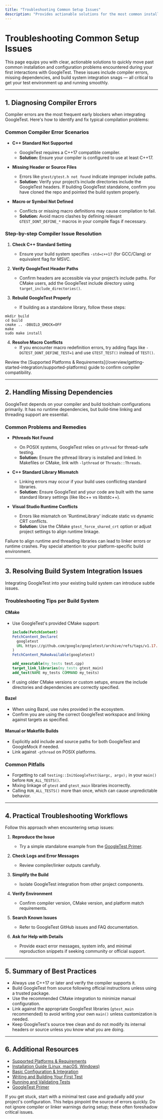 ```yaml
---
title: "Troubleshooting Common Setup Issues"
description: "Provides actionable solutions for the most common installation and configuration problems new users might encounter, such as compiler errors, missing dependencies, or build system integration issues. Promotes self-sufficiency and confidence to move past early roadblocks."
---
```


# Troubleshooting Common Setup Issues

This page equips you with clear, actionable solutions to quickly move past common installation and configuration problems encountered during your first interactions with GoogleTest. These issues include compiler errors, missing dependencies, and build system integration snags — all critical to get your test environment up and running smoothly.

---

## 1. Diagnosing Compiler Errors

Compiler errors are the most frequent early blockers when integrating GoogleTest. Here's how to identify and fix typical compilation problems:

### Common Compiler Error Scenarios

- **C++ Standard Not Supported**
  - GoogleTest requires a C++17 compatible compiler.
  - **Solution:** Ensure your compiler is configured to use at least C++17.

- **Missing Header or Source Files**
  - Errors like `gtest/gtest.h not found` indicate improper include paths.
  - **Solution:** Verify your project’s include directories include the GoogleTest headers. If building GoogleTest standalone, confirm you have cloned the repo and pointed the build system properly.

- **Macro or Symbol Not Defined**
  - Conflicts or missing macro definitions may cause compilation to fail.
  - **Solution:** Avoid macro clashes by defining relevant `GTEST_DONT_DEFINE_*` macros in your compile flags if necessary.

### Step-by-step Compiler Issue Resolution

1. **Check C++ Standard Setting**
   - Ensure your build system specifies `-std=c++17` (for GCC/Clang) or equivalent flag for MSVC.

2. **Verify GoogleTest Header Paths**
   - Confirm headers are accessible via your project’s include paths. For CMake users, add the GoogleTest include directory using `target_include_directories()`.

3. **Rebuild GoogleTest Properly**
   - If building as a standalone library, follow these steps:

```shell
mkdir build
cd build
cmake .. -DBUILD_GMOCK=OFF
make
sudo make install
```

4. **Resolve Macro Conflicts**
   - If you encounter macro redefinition errors, try adding flags like `-DGTEST_DONT_DEFINE_TEST=1` and use `GTEST_TEST()` instead of `TEST()`.

<Note>
Review the [Supported Platforms & Requirements](/overview/getting-started-integration/supported-platforms) guide to confirm compiler compatibility.
</Note>

---

## 2. Handling Missing Dependencies

GoogleTest depends on your compiler and build toolchain configurations primarily. It has no runtime dependencies, but build-time linking and threading support are essential.

### Common Problems and Remedies

- **Pthreads Not Found**
  - On POSIX systems, GoogleTest relies on `pthread` for thread-safe testing.
  - **Solution:** Ensure the pthread library is installed and linked. In Makefiles or CMake, link with `-lpthread` or `Threads::Threads`.

- **C++ Standard Library Mismatch**
  - Linking errors may occur if your build uses conflicting standard libraries.
  - **Solution:** Ensure GoogleTest and your code are built with the same standard library settings (like libc++ vs libstdc++).

- **Visual Studio Runtime Conflicts**
  - Errors like mismatch on 'RuntimeLibrary' indicate static vs dynamic CRT conflicts.
  - **Solution:** Use the CMake `gtest_force_shared_crt` option or adjust project settings to align runtime linkage.

<Warning>
Failure to align runtime and threading libraries can lead to linker errors or runtime crashes. Pay special attention to your platform-specific build environment.
</Warning>

---

## 3. Resolving Build System Integration Issues

Integrating GoogleTest into your existing build system can introduce subtle issues.

### Troubleshooting Tips per Build System

#### CMake

- Use GoogleTest's provided CMake support:

  ```cmake
  include(FetchContent)
  FetchContent_Declare(
    googletest
    URL https://github.com/google/googletest/archive/refs/tags/v1.17.0.zip
  )
  FetchContent_MakeAvailable(googletest)

  add_executable(my_tests test.cpp)
  target_link_libraries(my_tests gtest_main)
  add_test(NAME my_tests COMMAND my_tests)
  ```

- If using older CMake versions or custom setups, ensure the include directories and dependencies are correctly specified.

#### Bazel

- When using Bazel, use rules provided in the ecosystem.
- Confirm you are using the correct GoogleTest workspace and linking against targets as specified.

#### Manual or Makefile Builds

- Explicitly add include and source paths for both GoogleTest and GoogleMock if needed.
- Link against `-pthread` on POSIX platforms.

### Common Pitfalls

- Forgetting to call `testing::InitGoogleTest(&argc, argv);` in your `main()` before `RUN_ALL_TESTS()`.
- Mixing linkage of `gtest` and `gtest_main` libraries incorrectly.
- Calling `RUN_ALL_TESTS()` more than once, which can cause unpredictable behavior.

---

## 4. Practical Troubleshooting Workflows

Follow this approach when encountering setup issues:

1. **Reproduce the Issue**
   - Try a simple standalone example from the [GoogleTest Primer](https://github.com/google/googletest/blob/main/docs/primer.md).

2. **Check Logs and Error Messages**
   - Review compiler/linker outputs carefully.

3. **Simplify the Build**
   - Isolate GoogleTest integration from other project components.

4. **Verify Environment**
   - Confirm compiler version, CMake version, and platform match requirements.

5. **Search Known Issues**
   - Refer to GoogleTest GitHub issues and FAQ documentation.

6. **Ask for Help with Details**
   - Provide exact error messages, system info, and minimal reproduction snippets if seeking community or official support.

---

## 5. Summary of Best Practices

- Always use C++17 or later and verify the compiler supports it.
- Build GoogleTest from source following official instructions unless using a trusted package.
- Use the recommended CMake integration to minimize manual configuration.
- Link against the appropriate GoogleTest libraries (`gtest_main` recommended) to avoid writing your own `main()` unless customization is needed.
- Keep GoogleTest's source tree clean and do not modify its internal headers or source unless you know what you are doing.

---

## 6. Additional Resources

- [Supported Platforms & Requirements](/overview/getting-started-integration/supported-platforms)
- [Installation Guide (Linux, macOS, Windows)](/getting-started/setup-basics/installation-guide)
- [Basic Configuration & Integration](/getting-started/setup-basics/basic-configuration)
- [Writing and Building Your First Test](/getting-started/first-run-validation/writing-first-test)
- [Running and Validating Tests](/getting-started/first-run-validation/running-first-tests)
- [GoogleTest Primer](https://github.com/google/googletest/blob/main/docs/primer.md)


<Tip>
If you get stuck, start with a minimal test case and gradually add your project's configuration. This helps pinpoint the source of errors quickly.
</Tip>

<Warning>
Do not ignore compiler or linker warnings during setup; these often foreshadow critical issues.
</Warning>
